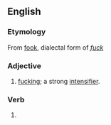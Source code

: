 ==English==

===Etymology===
From [[fook]], dialectal form of ''[[fuck]]''

===Adjective===
{{en-adj}}

# {{vulgar}} {{Northern England}} [[fucking]]; a strong [[intensifier]].

===Verb===
{{infl|en|verb form}}

# {{vulgar}} {{Northern England}} {{present participle of|fook}}